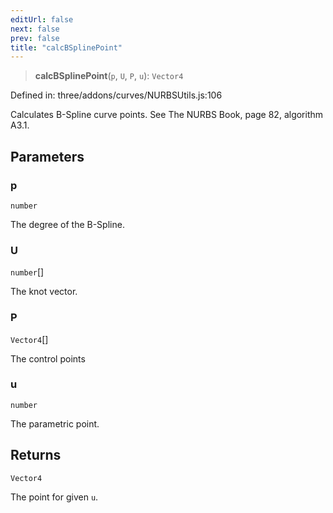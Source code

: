 ```yaml
---
editUrl: false
next: false
prev: false
title: "calcBSplinePoint"
---
```


> **calcBSplinePoint**(`p`, `U`, `P`, `u`): `Vector4`

Defined in: three/addons/curves/NURBSUtils.js:106

Calculates B-Spline curve points. See The NURBS Book, page 82, algorithm A3.1.

## Parameters

### p

`number`

The degree of the B-Spline.

### U

`number`[]

The knot vector.

### P

`Vector4`[]

The control points

### u

`number`

The parametric point.

## Returns

`Vector4`

The point for given `u`.
